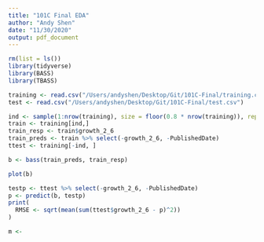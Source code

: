 ```yaml
---
title: "101C Final EDA"
author: "Andy Shen"
date: "11/30/2020"
output: pdf_document
---
```


```r
rm(list = ls())
library(tidyverse)
library(BASS)
library(TBASS)
```


```r
training <- read.csv("/Users/andyshen/Desktop/Git/101C-Final/training.csv")
test <- read.csv("/Users/andyshen/Desktop/Git/101C-Final/test.csv")
```


```r
ind <- sample(1:nrow(training), size = floor(0.8 * nrow(training)), replace = F)
train <- training[ind,] 
train_resp <- train$growth_2_6
train_preds <- train %>% select(-growth_2_6, -PublishedDate)
ttest <- training[-ind, ]
```


```r
b <- bass(train_preds, train_resp)
```



```r
plot(b)
```


```r
testp <- ttest %>% select(-growth_2_6, -PublishedDate)
p <- predict(b, testp)
print(
  RMSE <- sqrt(mean(sum(ttest$growth_2_6 - p)^2))
)
```



```r
m <- 
```




